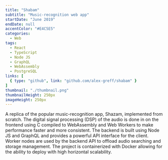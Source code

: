 ```yaml
---
title: "Shabam"
subtitle: "Music-recognition web app"
startDate: "June 2019"
endDate: null
accentColor: "#E4C5E5"
categories:
  - Web
tags: 
  - React
  - TypeScript
  - Node JS
  - GraphQL
  - WebAssembly
  - PostgreSQL
links: [
  { type: "github", link: "github.com/alex-greff/shabam" }
]
thumbnail: "./thumbnail.png"
thumbnailHeight: 250px
imageHeight: 250px
---
```


A replica of the popular music-recognition app, Shazam, implemented from 
scratch. The digital signal processing (DSP) of the audio is done in on the
frontend using C compiled to WebAssembly and Web Workers to make performance 
faster and more consistent. The backend is built using Node JS and GraphQL 
and provides a powerful API interface for the client. Worker nodes are used by 
the backend API to offload audio searching and storage management. The project 
is containerized with Docker allowing for the ability to deploy with high 
horizontal scalability.